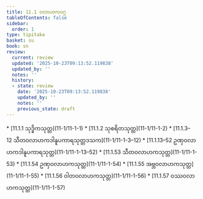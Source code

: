 ```yaml
---
title: 11.1 ဝလာဟကဝဂ္ဂ
tableOfContents: false
sidebar:
  order: 1
type: tipitaka
basket: su
book: sn
review:
  current: review
  updated: '2025-10-23T09:13:52.119838'
  updated_by: ''
  notes: ''
  history:
  - state: review
    date: '2025-10-23T09:13:52.119838'
    updated_by: ''
    notes: ''
    previous_state: draft
---
```



<ReviewStatus review={frontmatter.review} showDetails={true} />

<HypothesisAnnotation frontmatter={frontmatter} />

<DynamicBreadcrumb />



<TableOfContents book="sn" section="11.1">
* [11.1.1 သုဒ္ဓိကသုတ္တ](11-1/11-1-1)
* [11.1.2 သုစရိတသုတ္တ](11-1/11-1-2)
* [11.1.3–12 သီတဝလာဟကဒါနူပကာရသုတ္တဒသက](11-1/11-1-3–12)
* [11.1.13–52 ဥဏှဝလာဟကဒါနူပကာရသုတ္တ](11-1/11-1-13–52)
* [11.1.53 သီတဝလာဟကသုတ္တ](11-1/11-1-53)
* [11.1.54 ဥဏှဝလာဟကသုတ္တ](11-1/11-1-54)
* [11.1.55 အဗ္ဘဝလာဟကသုတ္တ](11-1/11-1-55)
* [11.1.56 ဝါတဝလာဟကသုတ္တ](11-1/11-1-56)
* [11.1.57 ဝဿဝလာဟကသုတ္တ](11-1/11-1-57)
</TableOfContents>